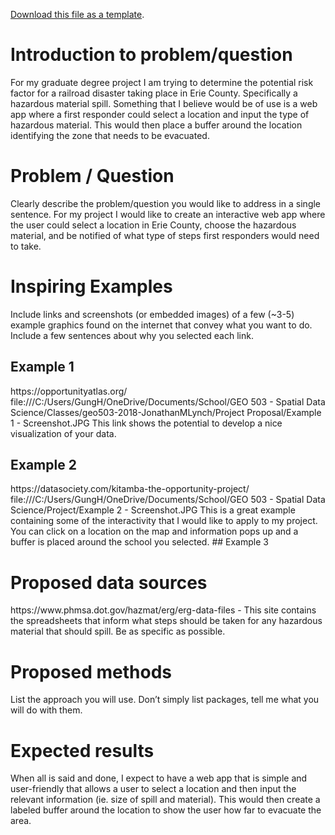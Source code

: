 [<i class="fa fa-file-code-o fa-1x" aria-hidden="true"></i> Download this file as a template ](`r knitr::current_input()`).

# Introduction to problem/question
For my graduate degree project I am trying to determine the potential risk factor for a railroad disaster taking place in Erie County. Specifically a hazardous material spill. Something that I believe would be of use is a web app where a first responder could select a location and input the type of hazardous material. This would then place a buffer around the location identifying the zone that needs to be evacuated.

# Problem / Question
Clearly describe the problem/question you would like to address in a single sentence.
For my project I would like to create an interactive web app where the user could select a location in Erie County, choose the hazardous material, and be notified of what type of steps first responders would need to take. 

# Inspiring Examples

Include links and screenshots (or embedded images) of a few (~3-5) example graphics found on the internet that convey what you want to do.  Include a few sentences about why you selected each link.

## Example 1
https://opportunityatlas.org/
file:///C:/Users/GungH/OneDrive/Documents/School/GEO 503 - Spatial Data Science/Classes/geo503-2018-JonathanMLynch/Project Proposal/Example 1 - Screenshot.JPG
This link shows the potential to develop a nice visualization of your data. 

## Example 2
https://datasociety.com/kitamba-the-opportunity-project/
file:///C:/Users/GungH/OneDrive/Documents/School/GEO 503 - Spatial Data Science/Project/Example 2 - Screenshot.JPG
This is a great example containing some of the interactivity that I would like to apply to my project. You can click on a location on the map and information pops up and a buffer is placed around the school you selected. 
## Example 3


# Proposed data sources
https://www.phmsa.dot.gov/hazmat/erg/erg-data-files - This site contains the spreadsheets that inform what steps should be taken for any hazardous material that should spill. 
Be as specific as possible.

# Proposed methods

List the approach you will use. Don't simply list packages, tell me what you will do with them. 

# Expected results
When all is said and done, I expect to have a web app that is simple and user-friendly that allows a user to select a location and then input the relevant information (ie. size of spill and material). This would then create a labeled buffer around the location to show the user how far to evacuate the area. 
